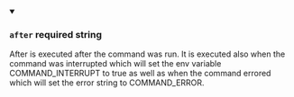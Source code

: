 
<details className="config-field" data-expandable="false" open>
<summary>

### `after` <span class="config-field-required" data-required="false">required</span> <span class="config-field-type">string</span> <span class="config-field-default"></span> <span class="config-field-enum"></span>

After is executed after the command was run. It is executed also when
the command was interrupted which will set the env variable COMMAND_INTERRUPT
to true as well as when the command errored which will set the error string to
COMMAND_ERROR.

</summary>



</details>
